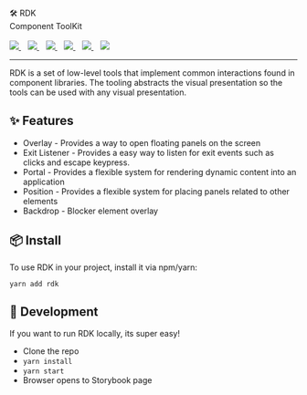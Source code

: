 
<Meta title="Docs/Intro" />

<div style={{ margin: '0 auto', maxWidth: '600px', color: 'white', textAlign: 'center' }}>
  🛠 RDK
  <br />
  Component ToolKit
  <br />
  <br />
  <a href="https://github.com/reaviz/rdk/workflows/build/">
    <img src="https://github.com/reaviz/rdk/workflows/build/badge.svg?branch=master" />
  </a>&nbsp;&nbsp;
  <a href="https://npm.im/rdk">
    <img src="https://img.shields.io/npm/v/rdk.svg" />
  </a>&nbsp;&nbsp;
  <a href="https://npm.im/rdk">
    <img src="https://badgen.net/npm/dw/rdk" />
  </a>&nbsp;&nbsp;
  <a href="https://github.com/reaviz/rdk/blob/master/LICENSE">
    <img src="https://badgen.now.sh/badge/license/apache2" />
  </a>&nbsp;&nbsp;
  <a href="https://bundlephobia.com/result?p=rdk">
    <img src="https://badgen.net/bundlephobia/minzip/rdk" />
  </a>&nbsp;&nbsp;
  <a href="https://discord.gg/tt8wGExq35">
    <img src="https://img.shields.io/discord/773948315037073409?label=discord" />
  </a>
</div>

---

RDK is a set of low-level tools that implement common interactions found in
component libraries. The tooling abstracts the visual
presentation so the tools can be used with any visual presentation.

## ✨ Features

- Overlay - Provides a way to open floating panels on the screen
- Exit Listener - Provides a easy way to listen for exit events such as clicks and escape keypress.
- Portal - Provides a flexible system for rendering dynamic content into an application
- Position - Provides a flexible system for placing panels related to other elements
- Backdrop - Blocker element overlay

## 📦 Install

To use RDK in your project, install it via npm/yarn:

```
yarn add rdk
```

## 🔭 Development

If you want to run RDK locally, its super easy!

- Clone the repo
- `yarn install`
- `yarn start`
- Browser opens to Storybook page

